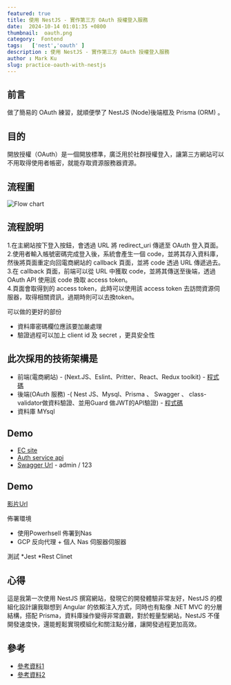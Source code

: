 ```yaml
---
featured: true
title: 使用 NestJS - 實作第三方 OAuth 授權登入服務
date:  2024-10-14 01:01:35 +0800
thumbnail:  oauth.png
category:  Fontend
tags:   ['nest','oauth' ]
description : 使用 NestJS - 實作第三方 OAuth 授權登入服務
author : Mark Ku
slug: practice-oauth-with-nestjs
---
```

## 前言
做了簡易的 OAuth 練習，就順便學了 NestJS (Node)後端框及 Prisma (ORM) 。

## 目的
開放授權（OAuth）是一個開放標準，廣泛用於社群授權登入，讓第三方網站可以不用取得使用者帳密，就能存取資源服務器資源。

## 流程圖
![Flow chart](flow-chart.png)

## 流程說明
1.在主網站按下登入按鈕，會透過 URL 將 redirect_uri 傳遞至 OAuth 登入頁面。  
2.使用者輸入帳號密碼完成登入後，系統會產生一個 code，並將其存入資料庫，然後將頁面重定向回電商網站的 callback 頁面，並將 code 透過 URL 傳遞過去。  
3.在 callback 頁面，前端可以從 URL 中獲取 code，並將其傳送至後端，透過 OAuth API 使用該 code 換取 access token。  
4.頁面會取得到的 access token，此時可以使用該 access token 去訪問資源伺服器，取得相關資訊，過期時則可以去換token。  

可以做的更好的部份
* 資料庫密碼欄位應該要加嚴處理 
* 驗證過程可以加上 client id 及 secret ，更具安全性

## 此次採用的技術架構是
* 前端(電商網站) - (Next.JS、Eslint、Pritter、React、Redux toolkit) - [程式碼](https://github.com/markku636/oauth.nextjs)
* 後端(OAuth 服務) -( Nest JS、Mysql、Prisma 、 Swagger 、 class-validator做資料驗證、並用Guard 做JWT的API驗證) - [程式碼](https://github.com/markku636/oauth.nest.api)
* 資料庫 MYsql

## Demo 
* [EC site](https://oauth-nextjs.letgo.com.tw)
* [Auth service api](https://oauth-nestjs-api.letgo.com.tw)
* [Swagger Url](https://oauth-nestjs-api.letgo.com.tw/docs) -  admin / 123

## Demo
[影片Url](https://www.loom.com/share/fdac0b89ace64bc3b3ad5a85098d0499)

佈署環境
* 使用Powerhsell 佈署到Nas 
* GCP 反向代理 + 個人 Nas 伺服器伺服器

測試
*Jest
*Rest Clinet 

## 心得 
這是我第一次使用 NestJS 撰寫網站，發現它的開發體驗非常友好，NestJS 的模組化設計讓我聯想到 Angular 的依賴注入方式，同時也有點像 .NET MVC 的分層結構，搭配 Prisma，資料庫操作變得非常直觀，對於輕量型網站，NestJS 不僅開發速度快，還能輕鬆實現模組化和關注點分離，讓開發過程更加高效。

## 參考
* [參考資料1](https://docs.guandata.com/article/1/566167986377850880.html)
* [參考資料2](https://apifox.com/help/best-practices/how-to-test-oauth-2.0/)